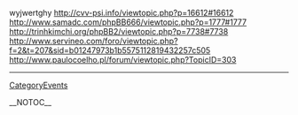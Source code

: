 wyjwertghy http://cvv-psi.info/viewtopic.php?p=16612#16612 http://www.samadc.com/phpBB666/viewtopic.php?p=1777#1777 http://trinhkimchi.org/phpBB2/viewtopic.php?p=7738#7738 http://www.servineo.com/foro/viewtopic.php?f=2&t=207&sid=b01247973b1b5575112819432257c505 http://www.paulocoelho.pl/forum/viewtopic.php?TopicID=303
----
[[CategoryEvents]]

__NOTOC__